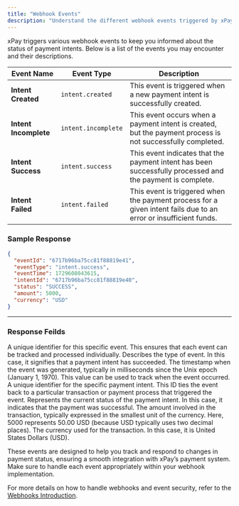 ```yaml
---
title: "Webhook Events"
description: "Understand the different webhook events triggered by xPay during the payment process."
---
```


xPay triggers various webhook events to keep you informed about the status of payment intents. Below is a list of the events you may encounter and their descriptions.

| **Event Name**           | **Event Type**            | **Description**                                                                                     |
|--------------------------|---------------------------|-----------------------------------------------------------------------------------------------------|
| **Intent Created**        | `intent.created`          | This event is triggered when a new payment intent is successfully created.                           |
| **Intent Incomplete**     | `intent.incomplete`       | This event occurs when a payment intent is created, but the payment process is not successfully completed. |
| **Intent Success**        | `intent.success`          | This event indicates that the payment intent has been successfully processed and the payment is complete.  |
| **Intent Failed**         | `intent.failed`           | This event is triggered when the payment process for a given intent fails due to an error or insufficient funds. |

### Sample Response
```json
{
  "eventId": "6717b96ba75cc81f88819e41",
  "eventType": "intent.success",
  "eventTime": 1729608043615,
  "intentId": "6717b96ba75cc81f88819e40",
  "status": "SUCCESS",
  "amount": 5000,
  "currency": "USD"
}
```

---

### Response Feilds

<ResponseField name="eventId" type="string"> A unique identifier for this specific event. This ensures that each event can be tracked and processed individually. </ResponseField> <ResponseField name="eventType" type="string"> Describes the type of event. In this case, it signifies that a payment intent has succeeded. </ResponseField> <ResponseField name="eventTime" type="integer"> The timestamp when the event was generated, typically in milliseconds since the Unix epoch (January 1, 1970). This value can be used to track when the event occurred. </ResponseField> <ResponseField name="intentId" type="string"> A unique identifier for the specific payment intent. This ID ties the event back to a particular transaction or payment process that triggered the event. </ResponseField> <ResponseField name="status" type="string"> Represents the current status of the payment intent. In this case, it indicates that the payment was successful. </ResponseField> <ResponseField name="amount" type="integer"> The amount involved in the transaction, typically expressed in the smallest unit of the currency. Here, 5000 represents 50.00 USD (because USD typically uses two decimal places). </ResponseField> <ResponseField name="currency" type="string"> The currency used for the transaction. In this case, it is United States Dollars (USD). </ResponseField> 


These events are designed to help you track and respond to changes in payment status, ensuring a smooth integration with xPay’s payment system. Make sure to handle each event appropriately within your webhook implementation.

For more details on how to handle webhooks and event security, refer to the [Webhooks Introduction](/webhooks/introduction).
